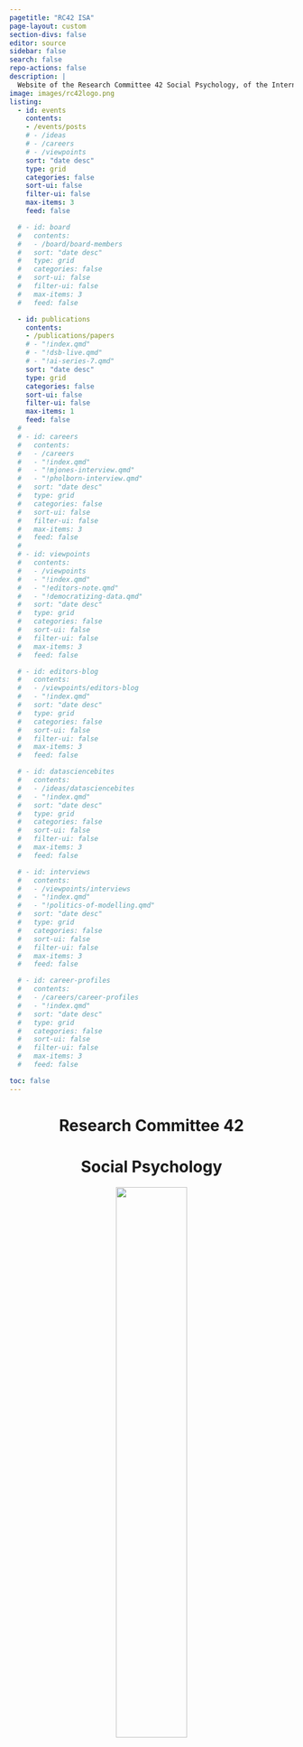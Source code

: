 ```yaml
---
pagetitle: "RC42 ISA"
page-layout: custom
section-divs: false
editor: source
sidebar: false
search: false
repo-actions: false
description: | 
  Website of the Research Committee 42 Social Psychology, of the International Sociological Association.
image: images/rc42logo.png
listing:
  - id: events
    contents:
    - /events/posts
    # - /ideas
    # - /careers
    # - /viewpoints
    sort: "date desc"
    type: grid
    categories: false
    sort-ui: false
    filter-ui: false
    max-items: 3
    feed: false

  # - id: board
  #   contents:
  #   - /board/board-members
  #   sort: "date desc"
  #   type: grid
  #   categories: false
  #   sort-ui: false
  #   filter-ui: false
  #   max-items: 3
  #   feed: false

  - id: publications
    contents:
    - /publications/papers
    # - "!index.qmd"
    # - "!dsb-live.qmd"
    # - "!ai-series-7.qmd"
    sort: "date desc"
    type: grid
    categories: false
    sort-ui: false
    filter-ui: false
    max-items: 1
    feed: false
  # 
  # - id: careers
  #   contents: 
  #   - /careers
  #   - "!index.qmd"
  #   - "!mjones-interview.qmd"
  #   - "!pholborn-interview.qmd"
  #   sort: "date desc"
  #   type: grid
  #   categories: false
  #   sort-ui: false
  #   filter-ui: false
  #   max-items: 3
  #   feed: false
  # 
  # - id: viewpoints
  #   contents: 
  #   - /viewpoints
  #   - "!index.qmd"
  #   - "!editors-note.qmd"
  #   - "!democratizing-data.qmd"
  #   sort: "date desc"
  #   type: grid
  #   categories: false
  #   sort-ui: false
  #   filter-ui: false
  #   max-items: 3
  #   feed: false

  # - id: editors-blog
  #   contents: 
  #   - /viewpoints/editors-blog
  #   - "!index.qmd"
  #   sort: "date desc"
  #   type: grid
  #   categories: false
  #   sort-ui: false
  #   filter-ui: false
  #   max-items: 3
  #   feed: false

  # - id: datasciencebites
  #   contents: 
  #   - /ideas/datasciencebites
  #   - "!index.qmd"
  #   sort: "date desc"
  #   type: grid
  #   categories: false
  #   sort-ui: false
  #   filter-ui: false
  #   max-items: 3
  #   feed: false

  # - id: interviews
  #   contents: 
  #   - /viewpoints/interviews
  #   - "!index.qmd"
  #   - "!politics-of-modelling.qmd"
  #   sort: "date desc"
  #   type: grid
  #   categories: false
  #   sort-ui: false
  #   filter-ui: false
  #   max-items: 3
  #   feed: false

  # - id: career-profiles
  #   contents: 
  #   - /careers/career-profiles
  #   - "!index.qmd"
  #   sort: "date desc"
  #   type: grid
  #   categories: false
  #   sort-ui: false
  #   filter-ui: false
  #   max-items: 3
  #   feed: false

toc: false
---
```




::: {.section-text}
::: {.section-container .darkblue-background}
::: {.section-block}
::: {style="text-align: center;"}

# Research Committee 42
# **Social Psychology**

![](https://www.isa-sociology.org/img/isa-en.svg){width=50%}
:::
:::
:::
:::

<!-- ---- -->

<!-- ::: {.content-container} -->
<!-- ::: {.top-story .purple-background} -->
<!-- <a href="/ideas/posts/2024/06/11/ai-series-7.qmd">  -->

<!-- ::: grid -->
<!-- ::: {.g-col-12 .g-col-lg-4 .top-story-text} -->
<!-- ## International Sociological Association   -->

<!-- ::: -->
<!-- ::: {.g-col-12 .g-col-lg-8 .top-story-img} -->
<!-- ![](images/isabanner.png) -->
<!-- ::: -->
<!-- ::: -->

<!-- </a> -->

<!-- ::: -->
<!-- ::: -->

::: {.content-container}
::: {.listing-block}
<a href="events/events.qmd">

## Events 
</a>

::: {#events}
:::

:::
:::

::: {.pullout-text}
::: {.pullout-container}
::: {.pullout-block .black-background}
![](images/quote-purple.png){width="100px"}

## The aim of RC42 is to contribute to the development of theory and research in social psychology on an international level, uniting professional and scientific interests of its members to work together on a local, regional, and international level.
:::
:::
:::



<!-- ::: {.content-container} -->
<!-- ::: {.listing-block} -->
<!-- <a href="about/index.qmd"> -->
<!-- ## Board  -->
<!-- </a> -->

<!-- ::: {#board} -->
<!-- ::: -->

<!-- ::: -->
<!-- ::: -->

::: {.content-container}
::: {.listing-block}
<a href="publications/publications.qmd">

## Publications
</a> 

::: {#publications}
:::

:::
:::


::: {.pullout-text}
::: {.pullout-container}
::: {.pullout-block .black-background}

## History of ISA 

![](images/quote-purple.png){width="100px"}

## Published in 1998 on the occasion of the 50th anniversary of the foundation of the International Sociological Association, this is a first book publication covering various aspects of ISA history. Illustrated with original photographs and congress posters it offers an attractive overview of a life of an international organization. Reading the history of the ISA may help you to reflect on the definitional evolution of what is included within the boundaries of sociology.

::: {.button}
[Learn more](https://www.isa-sociology.org/en/about-isa/history-of-isa/history-of-isa-1948-1997)
:::

:::
:::
:::

<!-- ::: {.content-container} -->
<!-- ::: {.listing-block}  -->
<!-- <a href="ideas/index.qmd"> -->

<!-- ## Ideas -->
<!-- </a>  -->

<!-- ::: {#ideas} -->
<!-- ::: -->

<!-- ::: -->
<!-- ::: -->

<!-- ::: {.content-container} -->
<!-- ::: {.listing-block} -->
<!-- <a href="careers/index.qmd"> -->

<!-- ## Careers  -->
<!-- </a> -->

<!-- ::: {#careers} -->
<!-- ::: -->

<!-- ::: -->
<!-- ::: -->

<!-- ::: {.footer-text} -->
<!-- ::: {.footer-container .black-background} -->
<!-- ::: {.footer-block} -->
<!-- ::: grid -->


<!-- ::: {.g-col-12 .g-col-md-2} -->
<!-- ### Published by -->
<!-- [![](images/rss-footer-new.png){fig-align="left"}](https://rss.org.uk/) -->
<!-- ::: -->
<!-- ::: {.g-col-12 .g-col-md-2} -->
<!-- ### Our partners -->
<!-- [![](images/asa-footer-new.png){fig-align="left"}](https://www.amstat.org/) -->
<!-- ::: -->
<!-- ::: {.g-col-12 .g-col-md-2} -->
<!-- ### With support from  -->
<!-- [![](images/ati-footer-new.png){fig-align="left"}](https://www.turing.ac.uk/) -->
<!-- ::: -->
<!-- ::: {.g-col-12 .g-col-md-2} -->
<!-- ::: -->
<!-- ::: {.g-col-12 .g-col-md-2} -->
<!-- ### About us -->
<!-- [Our aims](about-rwds.qmd)\ -->
<!-- [Our team](/viewpoints/editors-blog/posts/2022/10/18/meet-the-team.qmd)\ -->
<!-- [Partners and funders](rwds-partners.qmd)\ -->
<!-- [Contact us](contact.qmd) -->
<!-- ::: -->
<!-- ::: {.g-col-12 .g-col-md-2} -->
<!-- ### Contribute -->
<!-- [Call for contributions](/contributor-docs/call-for-contributions.qmd)\ -->
<!-- [Contributor guidelines](/contributor-docs/contributor-guidelines.qmd)\ -->
<!-- [Style guide](/contributor-docs/style-guide.qmd) -->
<!-- ::: -->


<!-- <!-- ::: {.g-col-12 .g-col-md-12} -->
<!-- ### Our partners -->
<!-- logos to go here -->
<!-- ::: --> 

<!-- ::: -->
<!-- ::: -->
<!-- ::: -->
<!-- ::: -->
